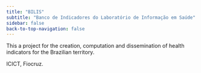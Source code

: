 ```yaml
---
title: "BILIS"
subtitle: "Banco de Indicadores do Laboratório de Informação em Saúde"
sidebar: false
back-to-top-navigation: false
---
```


This a project for the creation, computation and dissemination of health indicators for the Brazilian territory. 

ICICT, Fiocruz.
